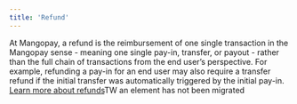 ```yaml
---
title: 'Refund'  
---
```


At Mangopay, a refund is the reimbursement of one single transaction in the Mangopay sense - meaning one single pay-in, transfer, or payout - rather than the full chain of transactions from the end user’s perspective. For example, refunding a pay-in for an end user may also require a transfer refund if the initial transfer was automatically triggered by the initial pay-in.  
<a href="#" class="btn Tertiary normal">Learn more about refunds</a>TW an element has not been migrated